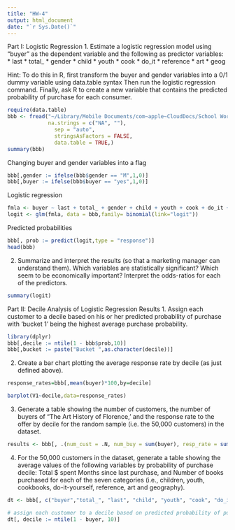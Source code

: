 ```yaml
---
title: "HW-4"
output: html_document
date: "`r Sys.Date()`"
---
```


Part I: Logistic Regression
1. Estimate a logistic regression model using "buyer" as the dependent variable and the following as predictor variables:
* last
* total_ 
* gender 
* child 
* youth 
* cook 
* do_it 
* reference 
* art
* geog

Hint: To do this in R, first transform the buyer and gender variables into a 0/1 dummy variable using data.table syntax
Then run the logistic regression command.
Finally, ask R to create a new variable that contains the predicted probability of purchase for each consumer.

```r
require(data.table)
bbb <- fread("~/Library/Mobile Documents/com~apple~CloudDocs/School Work/Sem 2/BUAN 6337/BUAN_6337_Predictive_Analysis/HW/HW-4/BBB.csv", 
             na.strings = c("NA", ""), 
               sep = "auto",
               stringsAsFactors = FALSE,
               data.table = TRUE,)
summary(bbb)

```

Changing buyer and gender variables into a flag

```r

bbb[,gender := ifelse(bbb$gender == "M",1,0)]
bbb[,buyer := ifelse(bbb$buyer == "yes",1,0)]

```

Logistic regression

```r
fmla <- buyer ~ last + total_ + gender + child + youth + cook + do_it + reference + art + geog
logit <- glm(fmla, data = bbb,family= binomial(link="logit"))

```
Predicted probabilities 

```r
bbb[, prob := predict(logit,type = "response")]
head(bbb)
```

2. Summarize and interpret the results (so that a marketing manager can understand them). Which variables are statistically significant? Which seem to be economically important? Interpret the odds-ratios for each of the predictors.

```r

summary(logit)

```


Part II: Decile Analysis of Logistic Regression Results
1. Assign each customer to a decile based on his or her predicted probability of purchase with ‘bucket 1’ being the highest average purchase probability.

```r
library(dplyr)
bbb[,decile := ntile(1 - bbb$prob,10)]
bbb[,bucket := paste("Bucket ",as.character(decile))]

```

2. Create a bar chart plotting the average response rate by decile (as just defined above).

```r

response_rates=bbb[,mean(buyer)*100,by=decile]

barplot(V1~decile,data=response_rates)

```

3. Generate a table showing the number of customers, the number of buyers of "The Art History of Florence,' and the response rate to the offer by decile for the random sample (i.e. the 50,000 customers) in the dataset.

```r

results <- bbb[, .(num_cust = .N, num_buy = sum(buyer), resp_rate = sum(buyer) / .N), by = decile]

```

4. For the 50,000 customers in the dataset, generate a table showing the average values of the following variables by probability of purchase decile:
Total $ spent
Months since last purchase, and
Number of books purchased for each of the seven categories (i.e., children, youth, cookbooks, do-it-yourself, reference, art and geography).

```r

dt <- bbb[, c("buyer","total_", "last", "child", "youth", "cook", "do_it", "reference", "art", "geog")]

# assign each customer to a decile based on predicted probability of purchase
dt[, decile := ntile(1 - buyer, 10)]

```